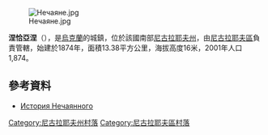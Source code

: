 [[Image:Нечаяне.jpg|right]]

'''涅恰亞涅'''（{{lang-uk|Нечаяне}}），是[[烏克蘭|烏克蘭]]的城鎮，位於該國南部[[尼古拉耶夫州|尼古拉耶夫州]]，由[[尼古拉耶夫區|尼古拉耶夫區]]負責管轄，始建於1874年，面積13.38平方公里，海拔高度16米，2001年人口1,874。

{{coord|46|56|30|N|31|33|8|E|scale:100000|display=title}}

==參考資料==
* [http://www.mosk.mksat.net/documents/d_september_12/ne4ayanoe.zip История Нечаянного]{{dead link|date=2018年3月 |bot=InternetArchiveBot |fix-attempted=yes }}

[[Category:尼古拉耶夫州村落|Category:尼古拉耶夫州村落]]
[[Category:尼古拉耶夫區村落|Category:尼古拉耶夫區村落]]


{{Mykolaiv-geo-stub}}